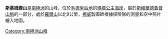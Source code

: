 {{coord|72|13|S|0|17|E|display=title}}

'''斯基姆滕山'''是[[南極洲|南極洲]]的山峰，位於[[毛德皇后地|毛德皇后地]]的[[瑪塔公主海岸|瑪塔公主海岸]]，屬於[[斯維爾德魯普山脈|斯維爾德魯普山脈]]的一部分，處於[[羅爾山|羅爾山]]以北9公里，[[挪威|挪威]]製圖師根據探險隊的測量和空中照片繪入地圖。

{{Antarctica-geo-stub}}
[[Category:南極洲山峰|Category:南極洲山峰]]